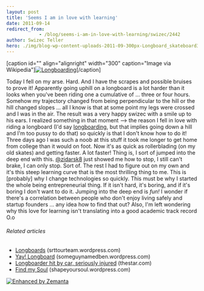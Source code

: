 ```yaml
---
layout: post
title: 'Seems I am in love with learning'
date: 2011-09-14
redirect_from: 
            - /blog/seems-i-am-in-love-with-learning/swizec/2442
author: Swizec Teller
hero: ./img/blog-wp-content-uploads-2011-09-300px-Longboard_skateboard3.jpg
---
```

\[caption id="" align="alignright" width="300" caption="Image via Wikipedia"][![Longboarding](./img/blog-wp-content-uploads-2011-09-300px-Longboard_skateboard3.jpg "Longboarding")](http://commons.wikipedia.org/wiki/File:Longboard_skateboard.jpg)\[/caption]

Today I fell on my arse. Hard. And I have the scrapes and possible bruises to prove it! Apparently going uphill on a longboard is a lot harder than it looks when you've been riding one a cumulative of ... three or four hours. Somehow my trajectory changed from being perpendicular to the hill or the hill changed slopes ... all I know is that at some point my legs were crossed and I was in the air. The result was a very happy swizec with a smile up to his ears. I realized something in that moment --> the reason I fell in love with riding a longboard (I'd say [longboarding](http://en.wikipedia.org/wiki/Longboarding "Longboarding"), but that implies going down a hill and I'm too pussy to do that) so quickly is that I don't know how to do it! Three days ago I was such a noob at this stuff it took me longer to get home from college than it would on foot. Now it's as quick as rollerblading (on my old skates) and getting faster. A lot faster! Thing is, I sort of jumped into the deep end with this. [@zidarsk8](http://twitter.com/zidarsk8) just showed me how to stop, I still can't brake, I can only stop. Sort of. The rest I had to figure out on my own and it's this steep learning curve that is the most thrilling thing to me. This is \[probably] why I change technologies so quickly. This must be why I started the whole being entrepreneurial thing. If it isn't hard, it's boring, and if it's boring I don't want to do it. Jumping into the deep end is _fun!_ I wonder if there's a correlation between people who don't enjoy living safely and startup founders ... any idea how to find that out? Also, I'm left wondering why this love for learning isn't translating into a good academic track record O.o

###### Related articles

- [Longboards](http://srttourteam.wordpress.com/2011/08/05/longboards/) (srttourteam.wordpress.com)
- [Yay! Longboard](http://someguynamedben.wordpress.com/2011/07/02/yay-longboard/) (someguynamedben.wordpress.com)
- [Longboarder hit by car, seriously injured](http://www.thestar.com/news/article/1025357--longboarder-hit-by-car-seriously-injured) (thestar.com)
- [Find my Soul](http://shapeyoursoul.wordpress.com/2011/08/02/find-my-soul/) (shapeyoursoul.wordpress.com)

[![Enhanced by Zemanta](http://img.zemanta.com/zemified_e.png?x-id=fd7c855c-fd36-44a3-8bc9-087a697e7550)](http://www.zemanta.com/ "Enhanced by Zemanta")
